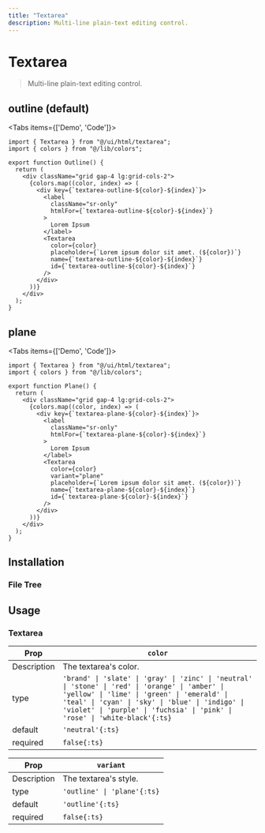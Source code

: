```yaml
---
title: "Textarea"
description: Multi-line plain-text editing control.
---
```



# Textarea

> Multi-line plain-text editing control.

<MdnDocs slug="textarea" />

## outline (default)

<Tabs items={['Demo', 'Code']}>
  <Tab>
  </Tab>
  <Tab>
   
```tsx copy
import { Textarea } from "@/ui/html/textarea";
import { colors } from "@/lib/colors";

export function Outline() {
  return (
    <div className="grid gap-4 lg:grid-cols-2">
      {colors.map((color, index) => (
        <div key={`textarea-outline-${color}-${index}`}>
          <label
            className="sr-only"
            htmlFor={`textarea-outline-${color}-${index}`}
          >
            Lorem Ipsum
          </label>
          <Textarea
            color={color}
            placeholder={`Lorem ipsum dolor sit amet. (${color})`}
            name={`textarea-outline-${color}-${index}`}
            id={`textarea-outline-${color}-${index}`}
          />
        </div>
      ))}
    </div>
  );
}
```

</Tab>
</Tabs>

## plane

<Tabs items={['Demo', 'Code']}>
  <Tab>
  </Tab>
  <Tab>
   
```tsx copy
import { Textarea } from "@/ui/html/textarea";
import { colors } from "@/lib/colors";

export function Plane() {
  return (
    <div className="grid gap-4 lg:grid-cols-2">
      {colors.map((color, index) => (
        <div key={`textarea-plane-${color}-${index}`}>
          <label
            className="sr-only"
            htmlFor={`textarea-plane-${color}-${index}`}
          >
            Lorem Ipsum
          </label>
          <Textarea
            color={color}
            variant="plane"
            placeholder={`Lorem ipsum dolor sit amet. (${color})`}
            name={`textarea-plane-${color}-${index}`}
            id={`textarea-plane-${color}-${index}`}
          />
        </div>
      ))}
    </div>
  );
}
```

</Tab>
</Tabs>

## Installation

### File Tree

<FileTree>
  <FileTree.Folder name="ui" defaultOpen>
    <FileTree.Folder name="html" defaultOpen>
      <FileTree.File name="textarea.tsx" />
    </FileTree.Folder>
  </FileTree.Folder>
</FileTree>

## Usage

### Textarea

| Prop        | `color`                                                                                                                                                                                                                                                                          |
| ----------- | -------------------------------------------------------------------------------------------------------------------------------------------------------------------------------------------------------------------------------------------------------------------------------- |
| Description | The textarea's color.                                                                                                                                                                                                                                                            |
| type        | `'brand' \| 'slate' \| 'gray' \| 'zinc' \| 'neutral' \| 'stone' \| 'red' \| 'orange' \| 'amber' \| 'yellow' \| 'lime' \| 'green' \| 'emerald' \| 'teal' \| 'cyan' \| 'sky' \| 'blue' \| 'indigo' \| 'violet' \| 'purple' \| 'fuchsia' \| 'pink' \| 'rose' \| 'white-black'{:ts}` |
| default     | `'neutral'{:ts}`                                                                                                                                                                                                                                                                 |
| required    | `false{:ts}`                                                                                                                                                                                                                                                                     |

| Prop        | `variant`                   |
| ----------- | --------------------------- |
| Description | The textarea's style.       |
| type        | `'outline' \| 'plane'{:ts}` |
| default     | `'outline'{:ts}`            |
| required    | `false{:ts}`                |
